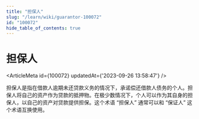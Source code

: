 ```yaml
---
title: "担保人"
slug: "/learn/wiki/guarantor-100072"
id: "100072"
hide_table_of_contents: true
---
```



# 担保人

<ArticleMeta id={100072} updatedAt={'2023-09-26 13:58:47'} />
<div className='border-solid border-b border-t-0 my-4 border-[var(--ifm-color-gray-300)]' />

担保人是指在借款人逾期未还贷款义务的情况下，承诺偿还借款人债务的个人。担保人将自己的资产作为贷款的抵押物。在极少数情况下，个人可以作为其自身的担保人，以自己的资产对贷款提供担保。这个术语 “担保人” 通常可以和 “保证人” 这个术语互换使用。
